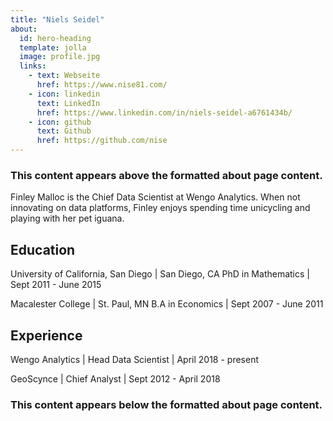```yaml
---
title: "Niels Seidel"
about:
  id: hero-heading
  template: jolla
  image: profile.jpg
  links:
    - text: Webseite
      href: https://www.nise81.com/
    - icon: linkedin
      text: LinkedIn
      href: https://www.linkedin.com/in/niels-seidel-a6761434b/
    - icon: github
      text: Github
      href: https://github.com/nise 
---
```


### This content appears above the formatted about page content.

:::{#hero-heading}

Finley Malloc is the Chief Data Scientist at Wengo Analytics. When not innovating on data platforms, Finley enjoys spending time unicycling and playing with her pet iguana.

## Education

University of California, San Diego | San Diego, CA
PhD in Mathematics | Sept 2011 - June 2015

Macalester College | St. Paul, MN
B.A in Economics | Sept 2007 - June 2011

## Experience

Wengo Analytics | Head Data Scientist | April 2018 - present

GeoScynce | Chief Analyst | Sept 2012 - April 2018

:::

### This content appears below the formatted about page content.